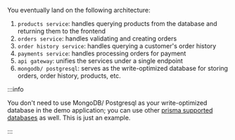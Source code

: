 You eventually land on the following architecture:

1. `products service`: handles querying products from the database and returning them to the frontend
1. `orders service`: handles validating and creating orders
1. `order history service`: handles querying a customer's order history
1. `payments service`: handles processing orders for payment
1. `api gateway`: unifies the services under a single endpoint
1. `mongodb/ postgresql`: serves as the write-optimized database for storing orders, order history, products, etc.

:::info

You don't need to use MongoDB/ Postgresql as your write-optimized database in the demo application; you can use other <u>[prisma supported databases](https://www.prisma.io/docs/reference/database-reference/supported-databases)</u> as well. This is just an example.

:::
